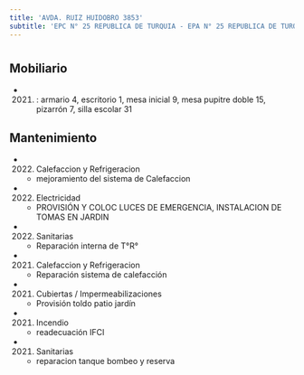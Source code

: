 ```yaml
---
title: 'AVDA. RUIZ HUIDOBRO 3853'
subtitle: 'EPC N° 25 REPUBLICA DE TURQUIA - EPA N° 25 REPUBLICA DE TURQUIA - CENS N° 53 - JII N° 02/10° MERCEDITAS - CAI SAAVEDRA MITRE - PI NUEVE LUNAS'
---
```


#


## Mobiliario

*  (2021) : armario 4, escritorio 1, mesa inicial 9, mesa pupitre doble 15, pizarrón 7, silla escolar 31 





## Mantenimiento

*  (2022) Calefaccion y Refrigeracion 
    + mejoramiento del sistema de Calefaccion

*  (2022) Electricidad 
    + PROVISIÓN Y COLOC LUCES DE EMERGENCIA, INSTALACION DE TOMAS EN JARDIN

*  (2022) Sanitarias 
    + Reparación interna de T°R°

*  (2021) Calefaccion y Refrigeracion 
    + Reparación sistema de calefacción

*  (2021) Cubiertas / Impermeabilizaciones 
    + Provisión toldo patio jardín

*  (2021) Incendio 
    + readecuación IFCI

*  (2021) Sanitarias 
    + reparacion tanque bombeo y reserva



